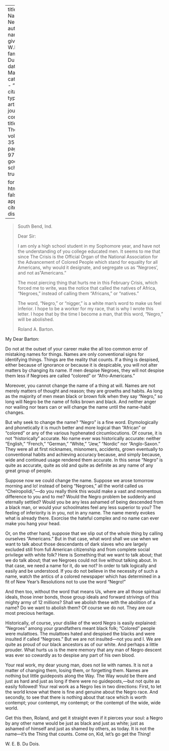 
---
title: 'The Name Negro'
author:
  - name:
      given: W.E.B.
      family: Du Bois
date: Mar. 1928
categories: 
  - ""
citation: 
  type: article-journal
  container-title: The Crisis
  volume: 35
  issue: 3
  page: 96-97
google-scholar: true

format:
  html:
    toc: false
    appendix-cite-as: display
---


> South Bend, Ind. <p>  Dear Sir: <p>  I am only a high school student in my Sophomore year, and have not the understanding of you college educated men. It seems to me that since <span class = "small-caps">The Crisis</span> is the Official Organ of the National Association for the Advancement of Colored People which stand for equality for all Americans, why would it designate, and segregate us as "Negroes', and not as "Americans."   <p> The most piercing thing that hurts me in this February <span class = "small-caps"> Crisis</span>, which forced me to write, was the notice that called the natives of Africa, "Negroes," instead of calling them "Africans," or "natives."   <p> The word, "Negro," or "nigger," is a white man's word to make us feel inferior. I hope to be a worker for my race, that is why I wrote this letter. I hope that by the time I become a man, that this word, "Negro," will be abolished.   <p> Roland A. Barton.

My Dear Barton:

Do not at the outset of your career make the all too common error of mistaking names for things. Names are only conventional signs for identifying things. Things are the reality that counts. If a thing is despised, either because of ignorance or because it is despicable, you will not alter matters by changing its name. If men despise Negroes, they will not despise them less if Negroes are called "colored" or "Afro-Americans."

Moreover, you cannot change the name of a thing at will. Names are not merely matters of thought and reason; they are growths and habits. As long as the majority of men mean black or brown folk when they say "Negro," so long will Negro be the name of folks brown and black. And neither anger nor wailing nor tears can or will change the name until the name-habit changes.

But why seek to change the name? "Negro" is a fine word. Etymologically and phonetically it is much better and more logical than "African" or "colored" or any of the various hyphenated circumlocutions. Of course, it is not "historically" accurate. No name ever was historically accurate:  neither "English," "French," "German," "White," "Jew," "Nordic" nor "Anglo-Saxon." They were all at first nicknames, misnomers, accidents, grown eventually to conventional habits and achieving accuracy because, and simply because, wide and continued usage rendered them accurate. In this sense "Negro" is quite as accurate, quite as old and quite as definite as any name of any great group of people.

Suppose now we could change the name. Suppose we arose tomorrow morning and lo! instead of being "Negroes," all the world called us "Cheiropolidi,"---do you really think this would make a vast and momentous difference to you and to me? Would the Negro problem be suddenly and eternally settled? Would you be any less ashamed of being descended from a black man, or would your schoolmates feel any less superior to you? The feeling of inferiority is in you, not in any name. The name merely evokes what is already there. Exorcise the hateful complex and no name can ever make you hang your head.

Or, on the other hand, suppose that we slip out of the whole thing by calling ourselves "Americans." But in that case, what word shall we use when we want to talk about those descendants of dark slaves who are largely excluded still from full American citizenship and from complete social privilege with white folk? Here is Something that we want to talk about; that we do talk about; that we Negroes could not live without talking about. In that case, we need a name for it, do we not? In order to talk logically and easily and be understood. If you do not believe in the necessity of such a name, watch the antics of a colored newspaper which has determined in a fit of New Year's Resolutions not to use the word "Negro!"

And then too, without the word that means Us, where are all those spiritual ideals, those inner bonds, those group ideals and forward strivings of this mighty army of 12 millions? Shall we abolish these with the abolition of a name? Do we want to abolish them? Of course we do not. They are our most precious heritage.

Historically, of course, your dislike of the word Negro is easily explained: "Negroes" among your grandfathers meant black folk; "Colored" people were mulattoes. The mulattoes hated and despised the blacks and were insulted if called "Negroes." But we are not insulted---not you and I. We are quite as proud of our black ancestors as of our white. And perhaps a little prouder. What hurts us is the mere memory that any man of Negro descent was ever so cowardly as to despise any part of his own blood.

Your real work, my dear young man, does not lie with names. It is not a matter of changing them, losing them, or forgetting them. Names are nothing but little guideposts along the Way. The Way would be there and just as hard and just as long if there were no guideposts,---but not quite as easily followed! Your real work as a Negro lies in two directions: First, to let the world know what there is fine and genuine about the Negro race. And secondly, to see that there is nothing about that race which is worth contempt; your contempt, my contempt; or the contempt of the wide, wide world.

 Get this then, Roland, and get it straight even if it pierces your soul: a Negro by any other name would be just as black and just as white; just as ashamed of himself and just as shamed by others, as today. It is not the name---it's the Thing that counts. Come on, Kid, let's go get the Thing!

W. E. B. Du Dois.

